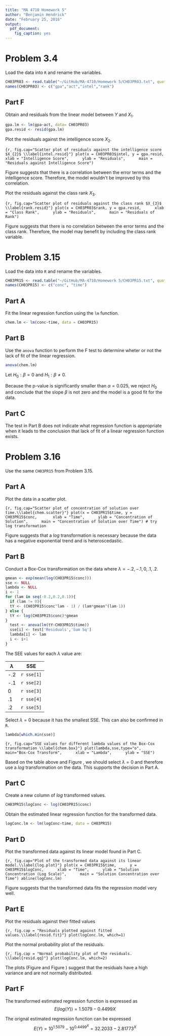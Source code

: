 ```yaml
---
title: "MA 4710 Homework 5"
author: "Benjamin Hendrick"
date: "February 25, 2016"
output: 
  pdf_document:
    fig_caption: yes
---
```


# Problem 3.4

Load the data into `R` and rename the variables.

```r
CH03PR03 <- read.table("~/GitHub/MA-4710/Homework 5/CH03PR03.txt", quote="\"", comment.char="")
names(CH03PR03) <- c("gpa","act","intel","rank")
```

## Part F

Obtain and residuals from the linear model between $Y$ and $X_{1}$. 

```r
gpa.lm <- lm(gpa~act, data= CH03PR03)
gpa.resid <- resid(gpa.lm)
```

Plot the residuals against the intelligence score $X_{2}$.

```{r, fig.cap="Scatter plot of residuals against the intelligence score $X_{2}$ \\label{intel.resid}"}
plot(x = CH03PR03$intel, y = gpa.resid,
     xlab = "Intelligence Score",
     ylab = "Residuals",
     main = "Residuals against Intelligence Score")
```

Figure \ref{intel.resid} suggests that there is a correlation between the error terms and the intelligence score. Therefore, the model wouldn't be improved by this correlation.

Plot the residuals against the class rank $X_{3}$.

```{r, fig.cap="Scatter plot of residuals against the class rank $X_{3}$ \\label{rank.resid}"}
plot(x = CH03PR03$rank, y = gpa.resid,
     xlab = "Class Rank",
     ylab = "Residuals",
     main = "Residuals of Rank")
```

Figure \ref{rank.resid} suggests that there is no correlation between the error terms and the class rank. Therefore, the model may benefit by including the class rank variable.

# Problem 3.15

Load the data into `R` and rename the variables.

```r
CH03PR15 <- read.table("~/GitHub/MA-4710/Homework 5/CH03PR15.txt", quote="\"", comment.char="")
names(CH03PR15) <- c("conc", "time")
```

## Part A

Fit the linear regression function using the `lm` function.

```r
chem.lm <- lm(conc~time, data = CH03PR15)
```

## Part B

Use the `anova` function to perform the F test to determine wheter or not the lack of fit of the linear regression.

```r
anova(chem.lm)
```

Let $H_{0} : \beta = 0$ and $H_{1} : \beta \ne 0$. 

Because the p-value is significantly smaller than $\alpha = 0.025$, we reject $H_{0}$ and conclude that the slope $\beta$ is not zero and the model is a good fit for the data.

## Part C

The test in Part B does not indicate what regression function is appropriate when it leads to the conclusion that lack of fit of a linear regression function exists.

# Problem 3.16

Use the same `CH03PR15` from Problem 3.15.

## Part A

Plot the data in a scatter plot.

```{r, fig.cap="Scatter plot of concentration of solution over time.\\label{chem.scatter}"}
plot(x = CH03PR15$time, y = CH03PR15$conc, 
     xlab = "Time",
     ylab = "Concentration of Solution",
     main = "Concentration of Solution over Time") # try log transformation
```

Figure \ref{chem.scatter} suggests that a $log$ transformation is necessary because the data has a negative exponential trend and is heteroscedastic. 

## Part B

Conduct a Box-Cox transformation on the data where $\lambda = -.2, -.1, 0 , .1, .2$. 

```r
gmean <- exp(mean(log(CH03PR15$conc))) 
sse <- NULL 
lambda <- NULL 
i <- 1 
for (lam in seq(-0.2,0.2,0.1)){ 
  if (lam != 0){
  tY <- (CH03PR15$conc^lam - 1) / (lam*gmean^(lam-1))
} else {
  tY <- log(CH03PR15$conc)*gmean
} 
  test <- anova(lm(tY~CH03PR15$time)) 
  sse[i] <- test['Residuals','Sum Sq'] 
  lambda[i] <- lam 
  i <- i+1
} 
```

The SEE values for each $\lambda$ value are:

$\lambda$ | SSE
----------|------
-.2       | `r sse[1]`
-.1       | `r sse[2]`
0         | `r sse[3]`
.1        | `r sse[4]`
.2        | `r sse[5]`

Select $\lambda = 0$ because it has the smallest SSE. This can also be confirmed in `R`. 

```r
lambda[which.min(sse)] 
```

```{r, fig.cap="SSE values for different lambda values of the Box-Cox transformation \\label{chem.box}"}
plot(lambda,sse,type="o",
     main="Box-Cox Transform",
     xlab = "Lambda",
     ylab = "SSE") 
```

Based on the table above and Figure \ref{chem.box}, we should select $\lambda = 0$ and therefore use a $log$ transformation on the data. This supports the decision in Part A.

## Part C

Create a new column of $log$ transformed values. 

```r
CH03PR15$logConc <- log(CH03PR15$conc)
```

Obtain the estimated linear regression function for the transformed data.

```r
logConc.lm <- lm(logConc~time, data = CH03PR15)
```

## Part D

Plot the transformed data against its linear model found in Part C.

```{r, fig.cap="Plot of the transformed data against its linear model.\\label{log.plot}"}
plot(x = CH03PR15$time,
     y = CH03PR15$logConc,
     xlab = "Time",
     ylab = "Solution Concentration (Log Scale)",
     main = "Solution Concentration over Time")
abline(logConc.lm)
```

Figure \ref{log.plot} suggests that the transformed data fits the regression model very well.

## Part E

Plot the residuals against their fitted values

```{r, fig.cap = "Residuals plotted against fitted values.\\label{resid.fit}"}
plot(logConc.lm, which=1)
```

Plot the normal probability plot of the residuals.

```{r, fig.cap = "Normal probability plot of the residuals. \\label{resid.qq}"}
plot(logConc.lm, which=2)
```

The plots (Figure \ref{resid.fit} and Figure \ref{resid.qq}) suggest that the residuals have a high variance and are not normally distributed.
 
## Part F

The transformed estimated regression function is expressed as $$E(log(Y)) = 1.5079 - 0.4499 X$$

The orignal estimated regression function can be expressed $$E(Y) = 10^{1.5079} - 10^{0.4499^{X}} = 32.2033 - 2.81773^{X}$$